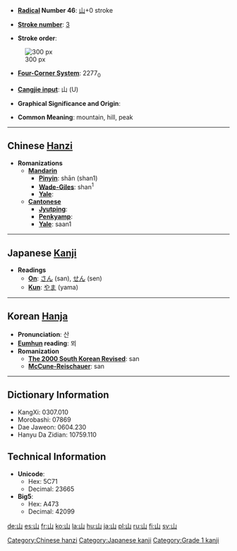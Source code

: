 * '''[[Wiktionary:Chinese radical index| Radical]] Number 46''': [[Wiktionary:Chinese radical index 山|山]]+0 stroke

* '''[[Wiktionary:Chinese total strokes index|Stroke number]]''': [[Wiktionary:Chinese total strokes index 3|3]]

* '''Stroke order''': 
[[Image:山-bw.png|thumbnail|center|300 px]]
* '''[[Wiktionary:Chinese four corner index|Four-Corner System]]''': 2277<sub>0</sub>

* '''[[Wiktionary:Chinese Cangjie index|Cangjie input]]''': 山 (U)

* '''Graphical Significance and Origin''': 

* '''Common Meaning''': mountain, hill, peak

----

== Chinese [[Hanzi]] ==

* '''Romanizations'''
** '''[[Mandarin]]'''
*** '''[[Pinyin]]''': shān (shan1)
*** '''[[Wade-Giles]]''': shan<sup>1</sup>
*** '''[[Yale]]''': 
** '''[[Cantonese]]'''
*** '''[[Jyutping]]''':
*** '''[[Penkyamp]]''': 
*** '''[[Yale]]''': saan1
 

----

== Japanese [[Kanji]] ==

* '''Readings'''
** '''[[On]]''': [[さん]] (san), [[せん]] (sen)
** '''[[Kun]]''': [[やま]] (yama)
 

----

== Korean [[Hanja]] ==

* '''Pronunciation''': 산
* '''[[Eumhun]] reading''': 뫼
* '''Romanization'''
** '''[[The 2000 South Korean Revised Romanization|The 2000 South Korean Revised]]''': san
** '''[[McCune-Reischauer]]''': san

----

== Dictionary Information ==

* KangXi: 0307.010
* Morobashi: 07869
* Dae Jaweon: 0604.230
* Hanyu Da Zidian: 10759.110

== Technical Information ==

* '''Unicode''':
** Hex: 5C71
** Decimal: 23665
* '''Big5''':
** Hex: A473
** Decimal: 42099

[[Category:Chinese hanzi]]
[[Category:Japanese kanji]]
[[Category:Grade 1 kanji]]

[[de:山]]
[[es:山]]
[[fr:山]]
[[ko:山]]
[[la:山]]
[[hu:山]]
[[ja:山]]
[[pl:山]]
[[ru:山]]
[[fi:山]]
[[sv:山]]